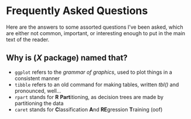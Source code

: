 # Frequently Asked Questions

Here are the answers to some assorted questions I've been asked, which are either not common, important, or interesting enough to put in the main text of the reader.

## Why is (_X_ package) named that?

* `ggplot` refers to the _grammar of graphics_, used to plot things in a consistent manner
* `tibble` refers to an old command for making tables, written _tbl()_ and pronounced, well...
* `rpart` stands for **R** **Part**itioning, as decision trees are made by partitioning the data
* `caret` stands for **C**lassification **A**nd **RE**gression **T**raining (oof)